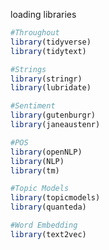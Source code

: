 loading libraries
```r
#Throughout
library(tidyverse)
library(tidytext)

#Strings
library(stringr)
library(lubridate)

#Sentiment
library(gutenburgr)
library(janeaustenr)

#POS
library(openNLP)
library(NLP)
library(tm)

#Topic Models
library(topicmodels)
library(quanteda)

#Word Embedding
library(text2vec)
```

